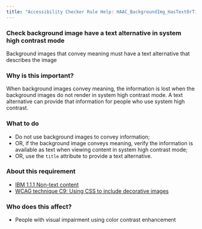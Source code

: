 ```yaml
---
title: "Accessibility Checker Rule Help: HAAC_BackgroundImg_HasTextOrTitle"
---
```


<div className="toolHelp">
<Row>
<Column colLg={16} colMd={8} colSm={4} className="toolHead">

### Check background image have a text alternative in system high contrast mode

<div id="locLevel"></div>

Background images that convey meaning must have a text alternative that describes the image

</Column>
</Row>
<Row>
<Column colLg={11} colMd={5} colSm={4} className="toolMain">

### Why is this important?

When background images convey meaning, the information is lost when the background images do not render in system high contrast mode. A text alternative can provide that information for people who use system high contrast.

<div id="locSnippet"></div>

### What to do

* Do not use background images to convey information;
* OR, if the background image conveys meaning, verify the information is available as text when viewing content in system high contrast mode;
* OR, use the `title` attribute to provide a text alternative.

</Column>
<Column colLg={5} colMd={3} colSm={4} className="toolLeft">

### About this requirement

* [IBM 1.1.1 Non-text content](https://www.ibm.com/able/requirements/requirements/#1_1_1)
* [WCAG technique C9: Using CSS to include decorative images](https://www.w3.org/WAI/WCAG21/Techniques/css/C9)

### Who does this affect?

* People with visual impairment using color contrast enhancement

</Column>
</Row>
</div>

